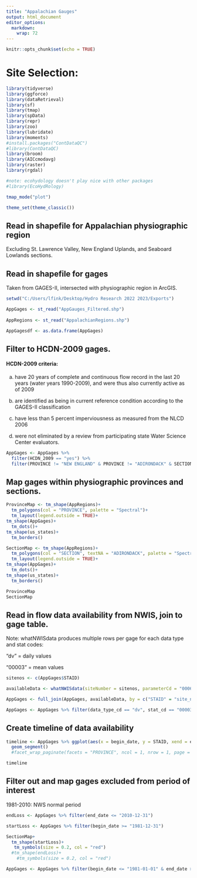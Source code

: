 ```yaml
---
title: "Appalachian Gauges"
output: html_document
editor_options: 
  markdown: 
    wrap: 72
---
```


```r
knitr::opts_chunk$set(echo = TRUE)
```

# Site Selection:

```r
library(tidyverse)
library(ggforce)
library(dataRetrieval)
library(sf)
library(tmap)
library(spData)
library(repr)
library(zoo)
library(lubridate)
library(moments)
#install.packages("ContDataQC")
#library(ContDataQC)
library(broom)
library(AICcmodavg)
library(raster)
library(rgdal)

#note: ecohydology doesn't play nice with other packages
#library(EcoHydRology)

tmap_mode("plot")

theme_set(theme_classic())

```

## Read in shapefile for Appalachian physiographic region

Excluding St. Lawrence Valley, New England Uplands, and Seaboard
Lowlands sections.

## Read in shapefile for gages

Taken from GAGES-II, intersected with physiographic region in ArcGIS.

```r
setwd("C:/Users/lfink/Desktop/Hydro Research 2022 2023/Exports")

AppGages <- st_read("AppGauges_Filtered.shp")
  
AppRegions <- st_read("AppalachianRegions.shp")

AppGagesdf <- as.data.frame(AppGages)
```

## Filter to HCDN-2009 gages.

#### HCDN-2009 criteria:

(a) have 20 years of complete and continuous flow record in the last 20
    years (water years 1990-2009), and were thus also currently active
    as of 2009

(b) are identified as being in current reference condition according to
    the GAGES-II classification

(c) have less than 5 percent imperviousness as measured from the NLCD
    2006

(d) were not eliminated by a review from participating state Water
    Science Center evaluators.

```r
AppGages <- AppGages %>% 
  filter(HCDN_2009 == "yes") %>% 
  filter(PROVINCE != "NEW ENGLAND" & PROVINCE != "ADIRONDACK" & SECTION != "SOUTHERN NEW YORK" & SECTION != "CATSKILL")

```

## Map gages within physiographic provinces and sections.

```r
ProvinceMap <- tm_shape(AppRegions)+
  tm_polygons(col = "PROVINCE", palette = "Spectral")+
  tm_layout(legend.outside = TRUE)+
tm_shape(AppGages)+
  tm_dots()+
tm_shape(us_states)+
  tm_borders()

SectionMap <- tm_shape(AppRegions)+
  tm_polygons(col = "SECTION", textNA = "ADIRONDACK", palette = "Spectral")+
  tm_layout(legend.outside = TRUE)+
tm_shape(AppGages)+
  tm_dots()+
tm_shape(us_states)+
  tm_borders()

ProvinceMap
SectionMap
```

## Read in flow data availability from NWIS, join to gage table.

Note: whatNWISdata produces multiple rows per gage for each data type
and stat codes:

"dv" = daily values

"00003" = mean values

```r
sitenos <- c(AppGages$STAID)

availableData <- whatNWISdata(siteNumber = sitenos, parameterCd = "00060")

AppGages <- full_join(AppGages, availableData, by = c("STAID" = "site_no"))

AppGages <- AppGages %>% filter(data_type_cd == "dv", stat_cd == "00003")

```

## Create timeline of data availability

```r

timeline <- AppGages %>% ggplot(aes(x = begin_date, y = STAID, xend = end_date, yend = STAID))+
  geom_segment()
  #facet_wrap_paginate(facets = "PROVINCE", ncol = 1, nrow = 1, page = 1:5, scales = "free")

timeline
```

## Filter out and map gages excluded from period of interest

1981-2010: NWS normal period

```r
endLoss <- AppGages %>% filter(end_date <= "2010-12-31")

startLoss <- AppGages %>% filter(begin_date >= "1981-12-31")

SectionMap+
  tm_shape(startLoss)+
   tm_symbols(size = 0.2, col = "red")
  #tm_shape(endLoss)+
    #tm_symbols(size = 0.2, col = "red")

AppGages <- AppGages %>% filter(begin_date <= "1981-01-01" & end_date >= "2010-12-31")
```
